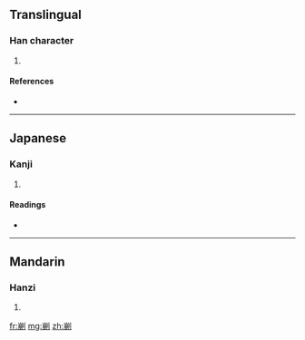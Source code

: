 ==Translingual==

===Han character===
{{Han char|rn=18|rad=刀|as=11|sn=13|four=2220<sub>0</sub>|canj=山月中弓 (UBLN), X山月中弓 (XUBLN)}}

# {{defn|Han}}

====References====
* {{Han ref|kx=0143.310|dkj=02158|hdz=10354.040|uh=527B|ud=21115|bh=DCC8|bd=56520}}

----

==Japanese==

===Kanji===
{{ja-kanji|grade=|rs=刀11}}

# {{defn|Japanese}}

====Readings====
* {{ja-readings|on=[[ふう]] (hū), [[ぶ]] (bu)|kun=}}

----

==Mandarin==

===Hanzi===
{{cmn-hanzi|pin=[[fóu]] ([[fou2]])|wg=fou<sup>2</sup>}}

# {{defn|Mandarin}}

[[fr:剻]]
[[mg:剻]]
[[zh:剻]]